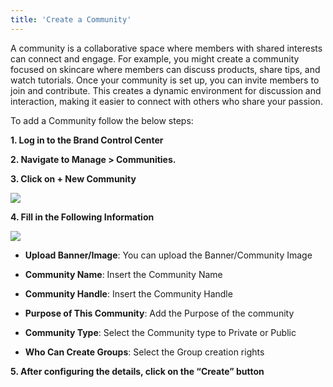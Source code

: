 ```yaml
---
title: 'Create a Community'
---
```


A community is a collaborative space where members with shared interests can connect and engage. For example, you might create a community focused on skincare where members can discuss products, share tips, and watch tutorials.
Once your community is set up, you can invite members to join and contribute. This creates a dynamic environment for discussion and interaction, making it easier to connect with others who share your passion.

To add a Community follow the below steps: 

**1. Log in to the Brand Control Center**

**2. Navigate to Manage > Communities.**

**3. Click on + New Community**

![](https://lh7-rt.googleusercontent.com/docsz/AD_4nXcZU-Ncxoww4oz6M6Aqn9ZJavp2_4KviImqfDE-7ZsVJNAjjNz4zqxUaf69sKMcJ6RICkMm6Y__Vuo0HdVbhetbYzA7rPZCCqfw-35UXjlHnsxOXMa1_EVxUnIBCBg5-gyFMESCWhnlKJVgaA-_r7U9bACe?key=yBA4t3DwaTHR9ny4NekV5Q)


**4. Fill in the Following Information**

![](https://lh7-rt.googleusercontent.com/docsz/AD_4nXcVJQwBXPLFsDa3rRK-_0ea6Yu2TOEeSBH8nvLbAZLFfAiu_HvNugCxeHWYX7K3oQcqQiajzstBL3hxtsdiUV1gZQNDcSZcr_aeOH-Hqe7aKZcbGy_pYOjhG75JbYnjsG9yHdRLymr8RzZmfuiJAy-2Qvgw?key=yBA4t3DwaTHR9ny4NekV5Q)


  - **Upload Banner/Image**: You can upload the Banner/Community Image

  - **Community Name**: Insert the Community Name

  - **Community Handle**: Insert the Community Handle

  - **Purpose of This Community**: Add the Purpose of the community

  - **Community Type**: Select the Community type to Private or Public

  - **Who Can Create Groups**: Select the Group creation rights

**5. After configuring the details, click on the “**Create**” button**


